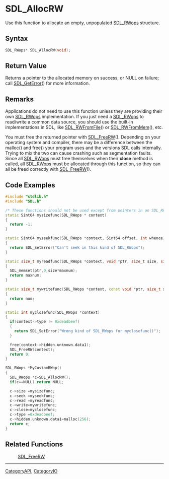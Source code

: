 = SDL_AllocRW =

Use this function to allocate an empty, unpopulated [[SDL_RWops]] structure.

== Syntax ==

<syntaxhighlight lang='c'>
SDL_RWops* SDL_AllocRW(void);
</syntaxhighlight>

== Return Value ==

Returns a pointer to the allocated memory on success, or NULL on failure;
call [[SDL_GetError]]() for more information.

== Remarks ==

Applications do not need to use this function unless they are providing
their own [[SDL_RWops]] implementation. If you just need a [[SDL_RWops]] to
read/write a common data source, you should use the built-in
implementations in SDL, like [[SDL_RWFromFile]]() or [[SDL_RWFromMem]](),
etc.

You must free the returned pointer with [[SDL_FreeRW]](). Depending on your
operating system and compiler, there may be a difference between the
malloc() and free() your program uses and the versions SDL calls
internally. Trying to mix the two can cause crashing such as segmentation
faults. Since all [[SDL_RWops]] must free themselves when their '''close'''
method is called, all [[SDL_RWops]] must be allocated through this
function, so they can all be freed correctly with [[SDL_FreeRW]]().

== Code Examples ==

<syntaxhighlight lang='c++'>
#include "stdlib.h"
#include "SDL.h"

/* These functions should not be used except from pointers in an SDL_RWops */
static Sint64 mysizefunc(SDL_RWops * context)
{
  return -1;
}

static Sint64 myseekfunc(SDL_RWops *context, Sint64 offset, int whence)
{
  return SDL_SetError("Can't seek in this kind of SDL_RWops");
}

static size_t myreadfunc(SDL_RWops *context, void *ptr, size_t size, size_t maxnum)
{
  SDL_memset(ptr,0,size*maxnum);
  return maxnum;
}

static size_t mywritefunc(SDL_RWops *context, const void *ptr, size_t size, size_t num)
{
  return num;
}

static int myclosefunc(SDL_RWops *context)
{
  if(context->type != 0xdeadbeef)
  {
    return SDL_SetError("Wrong kind of SDL_RWops for myclosefunc()");
  }

  free(context->hidden.unknown.data1);
  SDL_FreeRW(context);
  return 0;
}

SDL_RWops *MyCustomRWop()
{
  SDL_RWops *c=SDL_AllocRW();
  if(c==NULL) return NULL;

  c->size =mysizefunc;
  c->seek =myseekfunc;
  c->read =myreadfunc;
  c->write=mywritefunc;
  c->close=myclosefunc;
  c->type =0xdeadbeef;
  c->hidden.unknown.data1=malloc(256);
  return c;
}
</syntaxhighlight>

== Related Functions ==

:[[SDL_FreeRW]]

----
[[CategoryAPI]], [[CategoryIO]]


